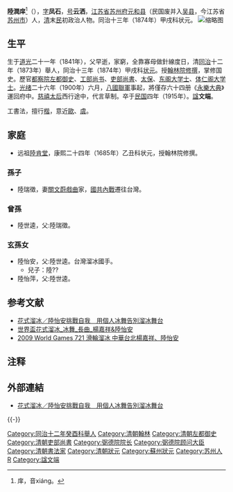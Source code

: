 {{明清人物信息框
| 姓名 = 陸潤庠
| 原名 =
| 圖片名稱 = Lu Runxiang.jpg
| 圖片大小 = 220px
| 圖片說明 = 陆润庠像
| 最高職務 = 太保東閣大學士
| 國家 = 大清
| 爵位 =
| 籍貫 = [[江蘇|江蘇]][[蘇州府|蘇州府]][[元和縣|元和縣]]
| 族裔 = 漢族
| 旗籍 = 
| 字號 = 字鳳石，字雲灑
| 室名 = 
| 諡號 = 文端
| 出生日期 = 清[[道光|道光]]二十一年（1841年）
| 出生地點 = 
| 逝世日期 = {{ROC-1912}}四年（1915年）
| 逝世地點 = 
| 墓葬 =
| 配偶 =
| 親屬 = （遠祖）[[陸肯堂|陸肯堂]]
| 出身 = 
*同治十三年甲戌科進士及第
| 經歷 = 
| 著作 =
}}
'''陸潤庠'''<ref>庠，音xiáng。</ref>（{{bd|1841年||1915年|catIdx=L}}），[[表字|字]]'''凤石'''，[[号|号]]'''云洒'''，[[江苏省|江苏省]][[苏州府|苏州府]][[元和县|元和县]]（民国废并入[[吴县|吴县]]，今江苏省[[苏州市|苏州市]]）人，[[清|清]]末[[中华民国|民]]初政治人物。同治十三年（1874年）甲戌科状元。
[[File:陸潤庠.jpg|缩略图]]

==生平==
生于[[道光|道光]]二十一年（1841年），父早逝，家窮，全靠寡母做針線度日，清[[同治|同治]]十二年（1873年）舉人，同治十三年（1874年）甲戌科[[状元|状元]]。授[[翰林院|翰林院]][[修撰|修撰]]，掌修国史。歷官[[都察院|都察院]][[左都御史|左都御史]]、[[工部尚书|工部尚书]]、[[吏部尚書|吏部尚書]]、[[太保|太保]]、[[东阁大学士|东阁大学士]]、[[体仁阁大学士|体仁阁大学士]]。[[光绪|光绪]]二十六年（1900年）六月，[[八國聯軍|八國聯軍]]事起，將僅存六十四册《[[永樂大典|永樂大典]]》運回府中。[[慈禧太后|慈禧太后]]西行途中，代言草制。卒于[[中華民國|民国]]四年（1915年）。[[諡|諡]]'''文端'''。

工書法，擅行[[楷書|楷]]，意近[[歐陽修|歐]]、[[虞世南|虞]]。

== 家庭 ==
*远祖[[陸肯堂|陸肯堂]]，康熙二十四年（1685年）乙丑科状元，授翰林院修撰。

===孫子===
*陸瑞徵，妻[[關文蔚|關文蔚]][[戲曲|戲曲]]家，[[國共內戰|國共內戰]]遷往台灣。

===曾孫===
*陸世逵，父:陸瑞徵。

===玄孫女===
*陸怡安，父:陸世逵。台灣溜冰國手。
**兒子：陸??
*陸怡萍，父:陸世逵。

==参考文献==
*[https://sports.ettoday.net/news/295210 花式溜冰／陸怡安挑戰自我　用個人冰舞告別溜冰舞台]
*[https://www.youtube.com/watch?v=ulVRJe5IBgA  世界盃花式溜冰_冰舞_長曲_楊嘉祥&陸怡安]
*[https://www.youtube.com/watch?v=V6Pp1ZScO5c 2009 World Games 721 滑輪溜冰 中華台北楊嘉祥、陸怡安]

==注释==
{{reflist}}

==外部連結==
*[https://sports.ettoday.net/news/295210 花式溜冰／陸怡安挑戰自我　用個人冰舞告別溜冰舞台]
{{-}}
{{start box}}
{{s-off}}
{{succession box|[[鹿傳霖|鹿傳霖]]|職務裁撤|[[清朝吏部尚书列表#工部尚書|工部漢尚書]]|<small>光緒三十一年十二月庚戌－光緒三十二年九月甲寅<br>（1906年1月6日－1906年11月6日）</small>}}
{{succession box|[[鹿傳霖|鹿傳霖]]|[[李殿林|李殿林]]|[[清朝吏部尚书列表#吏部尚书|吏部尚書]]|<small>光緒三十三年五月己亥－宣統元年十一月丙寅<br>（1907年6月19日－1910年1月1日）</small>}}
{{end box}}
{{同治十三年甲戌科殿試金榜}}
{{權威控制}}

{{DEFAULTSORT:Lu陸}}
[[Category:同治十二年癸酉科舉人|Category:同治十二年癸酉科舉人]]
[[Category:清朝翰林|Category:清朝翰林]]
[[Category:清朝左都御史|Category:清朝左都御史]]
[[Category:清朝吏部尚書|Category:清朝吏部尚書]]
[[Category:弼德院院长|Category:弼德院院长]]
[[Category:弼德院顾问大臣|Category:弼德院顾问大臣]]
[[Category:清朝書法家|Category:清朝書法家]]
[[Category:清朝狀元|Category:清朝狀元]]
[[Category:蘇州狀元|Category:蘇州狀元]]
[[Category:苏州人|Category:苏州人]]
[[Category:陸姓|R]]
[[Category:諡文端|Category:諡文端]]